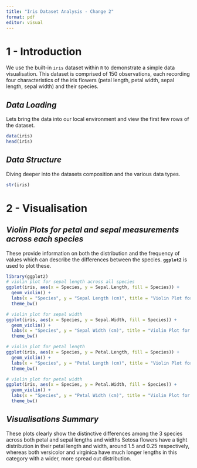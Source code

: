 ---
title: "Iris Dataset Analysis - Change 2"
format: pdf
editor: visual
---

# 1 - Introduction

We use the built-in `iris` dataset within `R` to demonstrate a simple data visualisation. This dataset is comprised of 150 observations, each recording four characteristics of the iris flowers (petal length, petal width, sepal length, sepal width) and their species.

## *Data Loading*

Lets bring the data into our local environment and view the first few rows of the dataset.

```{r, echo = FALSE}
data(iris)
head(iris)
```

## *Data Structure*

Diving deeper into the datasets composition and the various data types.

```{r, echo = FALSE}
str(iris)
```

# 2 - Visualisation

## *Violin Plots for petal and sepal measurements across each species*

These provide information on both the distribution and the frequency of values which can describe the differences between the species. **`ggplot2`** is used to plot these.

```{r, echo = FALSE,message=FALSE,warning=FALSE}
library(ggplot2)
# violin plot for sepal length across all species
ggplot(iris, aes(x = Species, y = Sepal.Length, fill = Species)) +
  geom_violin() +
  labs(x = "Species", y = "Sepal Length (cm)", title = "Violin Plot for Sepal Length") +
  theme_bw()

# violin plot for sepal width 
ggplot(iris, aes(x = Species, y = Sepal.Width, fill = Species)) +
  geom_violin() +
  labs(x = "Species", y = "Sepal Width (cm)", title = "Violin Plot for Sepal Width") +
  theme_bw()

# violin plot for petal length
ggplot(iris, aes(x = Species, y = Petal.Length, fill = Species)) +
  geom_violin() +
  labs(x = "Species", y = "Petal Length (cm)", title = "Violin Plot for Petal Length") +
  theme_bw()

# violin plot for petal width
ggplot(iris, aes(x = Species, y = Petal.Width, fill = Species)) +
  geom_violin() +
  labs(x = "Species", y = "Petal Width (cm)", title = "Violin Plot for Petal Width") +
  theme_bw()
```

## *Visualisations Summary*

These plots clearly show the distinctive differences among the 3 species across both petal and sepal lengths and widths Setosa flowers have a tight distribution in their petal length and width, around 1.5 and 0.25 respectively, whereas both versicolor and virginica have much longer lengths in this category with a wider, more spread out distribution.
